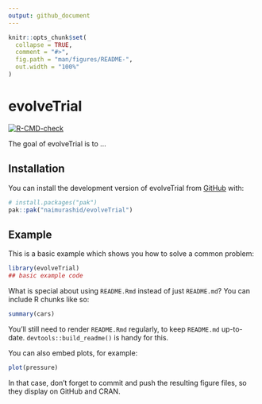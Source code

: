 ```yaml
---
output: github_document
---
```


<!-- README.md is generated from README.Rmd. Please edit that file -->

```r
knitr::opts_chunk$set(
  collapse = TRUE,
  comment = "#>",
  fig.path = "man/figures/README-",
  out.width = "100%"
)
```

# evolveTrial

<!-- badges: start -->
[![R-CMD-check](https://github.com/naimurashid/evolveTrial/actions/workflows/R-CMD-check.yaml/badge.svg)](https://github.com/naimurashid/evolveTrial/actions/workflows/R-CMD-check.yaml)
<!-- badges: end -->

The goal of evolveTrial is to ...

## Installation

You can install the development version of evolveTrial from [GitHub](https://github.com/) with:

``` r
# install.packages("pak")
pak::pak("naimurashid/evolveTrial")
```

## Example

This is a basic example which shows you how to solve a common problem:

```r
library(evolveTrial)
## basic example code
```

What is special about using `README.Rmd` instead of just `README.md`? You can include R chunks like so:

```r
summary(cars)
```

You'll still need to render `README.Rmd` regularly, to keep `README.md` up-to-date. `devtools::build_readme()` is handy for this.

You can also embed plots, for example:

```r
plot(pressure)
```

In that case, don't forget to commit and push the resulting figure files, so they display on GitHub and CRAN.
